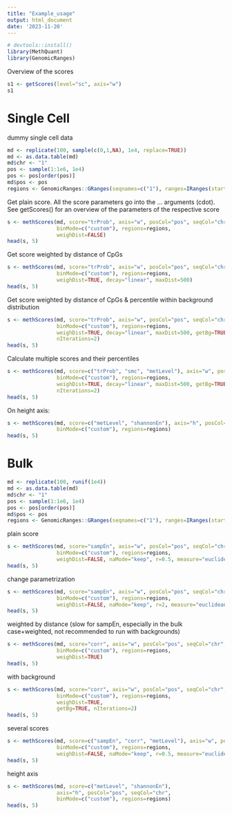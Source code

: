 ```yaml
---
title: "Example_usage"
output: html_document
date: '2023-11-20'
---
```


```r
# devtools::install()
library(MethQuant)
library(GenomicRanges)
```

Overview of the scores
```r
s1 <- getScores(level="sc", axis="w")
s1
```


# Single Cell 

dummy single cell data
```r
md <- replicate(100, sample(c(0,1,NA), 1e4, replace=TRUE))
md <- as.data.table(md)
md$chr <- "1"
pos <- sample(1:1e6, 1e4)
pos <- pos[order(pos)]
md$pos <- pos
regions <- GenomicRanges::GRanges(seqnames=c("1"), ranges=IRanges(start=1, end=1e6))
```

Get plain score. All the score parameters go into the ... arguments (cdot). See getScores() for an overview of the parameters of the respective score
```r
s <- methScores(md, score="trProb", axis="w", posCol="pos", seqCol="chr", 
                binMode=c("custom"), regions=regions,
                weighDist=FALSE)
head(s, 5)
```

Get score weighted by distance of CpGs
```r
s <- methScores(md, score="trProb", axis="w", posCol="pos", seqCol="chr", 
                binMode=c("custom"), regions=regions,
                weighDist=TRUE, decay="linear", maxDist=500)
head(s, 5)
```

Get score weighted by distance of CpGs & percentile within background distribution
```r
s <- methScores(md, score="trProb", axis="w", posCol="pos", seqCol="chr", 
                binMode=c("custom"), regions=regions,
                weighDist=TRUE, decay="linear", maxDist=500, getBg=TRUE, 
                nIterations=2)
head(s, 5)
```
Calculate multiple scores and their percentiles
```r
s <- methScores(md, score=c("trProb", "smc", "metLevel"), axis="w", posCol="pos", seqCol="chr", 
                binMode=c("custom"), regions=regions,
                weighDist=TRUE, decay="linear", maxDist=500, getBg=TRUE, 
                nIterations=2)
head(s, 5)
```

On height axis:
```r
s <- methScores(md, score=c("metLevel", "shannonEn"), axis="h", posCol="pos", seqCol="chr", 
                binMode=c("custom"), regions=regions)
head(s, 5)
```

# Bulk 

```r
md <- replicate(100, runif(1e4))
md <- as.data.table(md)
md$chr <- "1"
pos <- sample(1:1e6, 1e4)
pos <- pos[order(pos)]
md$pos <- pos
regions <- GenomicRanges::GRanges(seqnames=c("1"), ranges=IRanges(start=1, end=1e6))
```

plain score
```r
s <- methScores(md, score="sampEn", axis="w", posCol="pos", seqCol="chr", 
                binMode=c("custom"), regions=regions,
                weighDist=FALSE, naMode="keep", r=0.5, measure="euclidean")
head(s, 5)
```
change parametrization
```r
s <- methScores(md, score="sampEn", axis="w", posCol="pos", seqCol="chr", 
                binMode=c("custom"), regions=regions,
                weighDist=FALSE, naMode="keep", r=2, measure="euclidean")
head(s, 5)
```

weighted by distance (slow for sampEn, especially in the bulk case+weighted, not recommended to run with backgrounds)
```r
s <- methScores(md, score="corr", axis="w", posCol="pos", seqCol="chr", 
                binMode=c("custom"), regions=regions,
                weighDist=TRUE)
head(s, 5)
```

with background 
```r
s <- methScores(md, score="corr", axis="w", posCol="pos", seqCol="chr", 
                binMode=c("custom"), regions=regions,
                weighDist=TRUE, 
                getBg=TRUE, nIterations=2)
head(s, 5)
```

several scores
```r
s <- methScores(md, score=c("sampEn", "corr", "metLevel"), axis="w", posCol="pos", seqCol="chr", 
                binMode=c("custom"), regions=regions,
                weighDist=FALSE, naMode="keep", r=0.5, measure="euclidean")
head(s, 5)
```

height axis
```r
s <- methScores(md, score=c("metLevel", "shannonEn"), 
                axis="h", posCol="pos", seqCol="chr", 
                binMode=c("custom"), regions=regions)
head(s, 5)
```